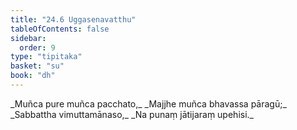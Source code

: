 ```yaml
---
title: "24.6 Uggasenavatthu"
tableOfContents: false
sidebar:
  order: 9
type: "tipitaka"
basket: "su"
book: "dh"
---
```



<DynamicBreadcrumb />

<Division number="348" book="dh" bookNo="18" page="63">

<Paragraph number="374" type="verses" book="dh">
_Muñca pure muñca pacchato,_  
_Majjhe muñca bhavassa pāragū;_  
_Sabbattha vimuttamānaso,_  
_Na punaṃ jātijaraṃ upehisi._
</Paragraph>
</Division>